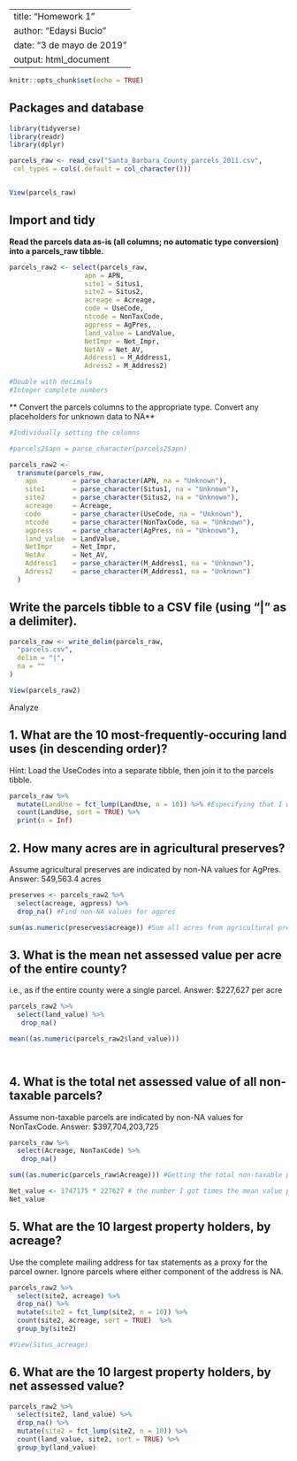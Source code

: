 
---
title: "Homework 1"
author: "Edaysi Bucio"
date: "3 de mayo de 2019"
output: html_document
---

```r
knitr::opts_chunk$set(echo = TRUE)
```

## Packages and database
```r

library(tidyverse)
library(readr)
library(dplyr)

parcels_raw <- read_csv("Santa_Barbara_County_parcels_2011.csv",
 col_types = cols(.default = col_character()))


View(parcels_raw)


```


## Import and tidy 

**Read the parcels data as-is (all columns; no automatic type conversion) into a parcels_raw tibble.**
```r

parcels_raw2 <- select(parcels_raw,
                   apn = APN,
                   site1 = Situs1,
                   site2 = Situs2, 
                   acreage = Acreage,
                   code = UseCode,
                   ntcode = NonTaxCode,
                   agpress = AgPres,
                   land_value = LandValue,
                   NetImpr = Net_Impr,
                   NetAV = Net_AV,
                   Address1 = M_Address1,
                   Adress2 = M_Address2)

#Double with decimals
#Integer complete numbers

```

** Convert the parcels columns to the appropriate type. Convert any placeholders for unknown data to NA**
```r

#Individually setting the columns 

#parcels2$apn = parse_character(parcels2$apn)

parcels_raw2 <-
  transmute(parcels_raw,
    apn         = parse_character(APN, na = "Unknown"),
    site1       = parse_character(Situs1, na = "Unknown"),
    site2       = parse_character(Situs2, na = "Unknown"),
    acreage     = Acreage,
    code        = parse_character(UseCode, na = "Unknown"),
    ntcode      = parse_character(NonTaxCode, na = "Unknown"),
    agpress     = parse_character(AgPres, na = "Unknown"),
    land_value  = LandValue,
    NetImpr     = Net_Impr,
    NetAv       = Net_AV,
    Address1    = parse_character(M_Address1, na = "Unknown"),
    Adress2     = parse_character(M_Address1, na = "Unknown")
  )


```

## Write the parcels tibble to a CSV file (using "|" as a delimiter).
```r

parcels_raw <- write_delim(parcels_raw,
  "parcels.csv",
  delim = "|",
  na = ""
)

View(parcels_raw2)

```


############################################# Analyze ######################################

##  1. What are the 10 most-frequently-occuring land uses (in descending order)? 
Hint: Load the UseCodes into a separate tibble, then join it to the parcels tibble.

```r

parcels_raw %>%
  mutate(LandUse = fct_lump(LandUse, n = 10)) %>% #Especifying that I want the top 10
  count(LandUse, sort = TRUE) %>%
  print(n = Inf)


```

## 2. How many acres are in agricultural preserves? 
Assume agricultural preserves are indicated by non-NA values for AgPres.
Answer: 549,563.4 acres
```r

preserves <- parcels_raw2 %>%
  select(acreage, agpress) %>%
  drop_na() #Find non-NA values for agpres

sum(as.numeric(preserves$acreage)) #Sum all acres from agricultural preserves


```


## 3. What is the mean net assessed value per acre of the entire county? 
i.e., as if the entire county were a single parcel.
Answer: $227,627 per acre
```r

parcels_raw2 %>%
  select(land_value) %>%
   drop_na()

mean((as.numeric(parcels_raw2$land_value)))




```

## 4. What is the total net assessed value of all non-taxable parcels? 
Assume non-taxable parcels are indicated by non-NA values for NonTaxCode.
Answer: $397,704,203,725

```r

parcels_raw %>%
  select(Acreage, NonTaxCode) %>%
   drop_na()

sum((as.numeric(parcels_raw$Acreage))) #Getting the total non-taxable parcels

Net_value <- 1747175 * 227627 # the number I got times the mean value per acre 
Net_value


```

## 5. What are the 10 largest property holders, by acreage? 
Use the complete mailing address for tax statements as a proxy for the parcel owner. Ignore parcels where either component of the address is NA.

```r

parcels_raw2 %>%
  select(site2, acreage) %>%
  drop_na() %>%
  mutate(site2 = fct_lump(site2, n = 10)) %>% 
  count(site2, acreage, sort = TRUE)  %>%
  group_by(site2)

#View(Situs_acreage)

```

## 6. What are the 10 largest property holders, by net assessed value?

```r

parcels_raw2 %>%
  select(site2, land_value) %>%
  drop_na() %>%
  mutate(site2 = fct_lump(site2, n = 10)) %>% 
  count(land_value, site2, sort = TRUE) %>%
  group_by(land_value)

  

```

